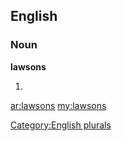 ==English==

===Noun===
'''lawsons'''

# {{plural of|[[lawson]]}}

[[Category:English plurals]]

[[ar:lawsons]]
[[my:lawsons]]